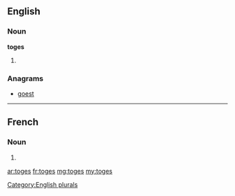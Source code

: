 ==English==

===Noun===
'''toges'''

# {{plural of|toge}}

===Anagrams===
* [[goest#English|goest]]

[[Category:English plurals]]

----

==French==

===Noun===
{{head|fr|plural}} {{f|p}}

# {{plural of|toge|lang=fr}}

[[ar:toges]]
[[fr:toges]]
[[mg:toges]]
[[my:toges]]